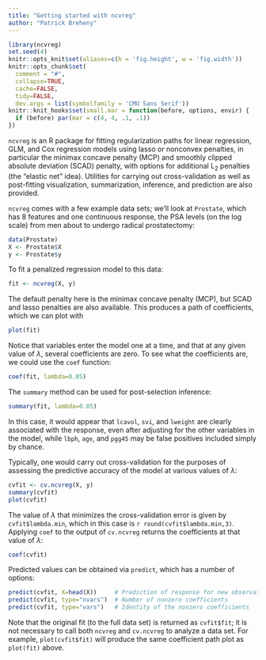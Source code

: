 ```yaml
---
title: "Getting started with ncvreg"
author: "Patrick Breheny"
---
```


```r
library(ncvreg)
set.seed(4)
knitr::opts_knit$set(aliases=c(h = 'fig.height', w = 'fig.width'))
knitr::opts_chunk$set(
  comment = "#",
  collapse=TRUE,
  cache=FALSE,
  tidy=FALSE,
  dev.args = list(symbolfamily = 'CMU Sans Serif'))
knitr::knit_hooks$set(small.mar = function(before, options, envir) {
  if (before) par(mar = c(4, 4, .1, .1))
})
```

`ncvreg` is an R package for fitting regularization paths for linear regression, GLM, and Cox regression models using lasso or nonconvex penalties, in particular the minimax concave penalty (MCP) and smoothly clipped absolute deviation (SCAD) penalty, with options for additional L<sub>2</sub> penalties (the "elastic net" idea).  Utilities for carrying out cross-validation as well as post-fitting visualization, summarization, inference, and prediction are also provided.

`ncvreg` comes with a few example data sets; we'll look at `Prostate`, which has 8 features and one continuous response, the PSA levels (on the log scale) from men about to undergo radical prostatectomy:

```r
data(Prostate)
X <- Prostate$X
y <- Prostate$y
```

To fit a penalized regression model to this data:

```r
fit <- ncvreg(X, y)
```

The default penalty here is the minimax concave penalty (MCP), but SCAD and lasso penalties are also available.  This produces a path of coefficients, which we can plot with

```r
plot(fit)
```

Notice that variables enter the model one at a time, and that at any given value of $\lambda$, several coefficients are zero.  To see what the coefficients are, we could use the `coef` function:

```r
coef(fit, lambda=0.05)
```

The `summary` method can be used for post-selection inference:

```r
summary(fit, lambda=0.05)
```

In this case, it would appear that `lcavol`, `svi`, and `lweight` are clearly associated with the response, even after adjusting for the other variables in the model, while `lbph`, `age`, and `pgg45` may be false positives included simply by chance.

Typically, one would carry out cross-validation for the purposes of assessing the predictive accuracy of the model at various values of $\lambda$:

```r
cvfit <- cv.ncvreg(X, y)
summary(cvfit)
plot(cvfit)
```

The value of $\lambda$ that minimizes the cross-validation error is given by `cvfit$lambda.min`, which in this case is `r round(cvfit$lambda.min,3)`.  Applying `coef` to the output of `cv.ncvreg` returns the coefficients at that value of $\lambda$:

```r
coef(cvfit)
```

Predicted values can be obtained via `predict`, which has a number of options:

```r
predict(cvfit, X=head(X))     # Prediction of response for new observations
predict(cvfit, type="nvars")  # Number of nonzero coefficients
predict(cvfit, type="vars")   # Identity of the nonzero coefficients
```

Note that the original fit (to the full data set) is returned as `cvfit$fit`; it is not necessary to call both `ncvreg` and `cv.ncvreg` to analyze a data set.  For example, `plot(cvfit$fit)` will produce the same coefficient path plot as `plot(fit)` above.
